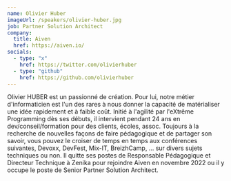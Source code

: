 ```yaml
---
name: Olivier Huber
imageUrl: /speakers/olivier-huber.jpg
job: Partner Solution Architect
company:
  title: Aiven
  href: https://aiven.io/
socials:
  - type: "x"
    href: https://twitter.com/olivierhuber
  - type: "github"
    href: https://github.com/olivierhuber
---
```


Olivier HUBER est un passionné de création. Pour lui, notre métier d'informaticien est l'un des rares à nous donner la capacité de matérialiser une idée
rapidement et à faible coût. Initié à l'agilité par l'eXtrême Programming dès ses débuts, il intervient pendant 24 ans en dev/conseil/formation pour des clients,
écoles, assoc. Toujours à la recherche de nouvelles façons de faire pédagogique et de partager son savoir, vous pouvez le croiser de temps en temps aux conférences
suivantes, Devoxx, DevFest, Mix-IT, BreizhCamp, ... sur divers sujets techniques ou non. Il quitte ses postes de Responsable Pédagogique et Directeur Technique à
Zenika pour rejoindre Aiven en novembre 2022 ou il y occupe le poste de Senior Partner Solution Architect.
